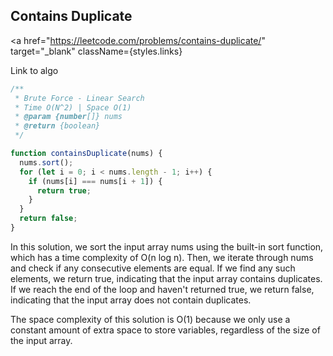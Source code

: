 
## Contains Duplicate

<a
  href="https://leetcode.com/problems/contains-duplicate/"
  target="_blank"
  className={styles.links}
>
  Link to algo
</a>

```js
/**
 * Brute Force - Linear Search
 * Time O(N^2) | Space O(1)
 * @param {number[]} nums
 * @return {boolean}
 */

function containsDuplicate(nums) {
  nums.sort();
  for (let i = 0; i < nums.length - 1; i++) {
    if (nums[i] === nums[i + 1]) {
      return true;
    }
  }
  return false;
}
```

In this solution, we sort the input array nums using the built-in sort function, which has a time complexity of O(n log n). Then, we iterate through nums and check if any consecutive elements are equal. If we find any such elements, we return true, indicating that the input array contains duplicates. If we reach the end of the loop and haven't returned true, we return false, indicating that the input array does not contain duplicates.

The space complexity of this solution is O(1) because we only use a constant amount of extra space to store variables, regardless of the size of the input array.
